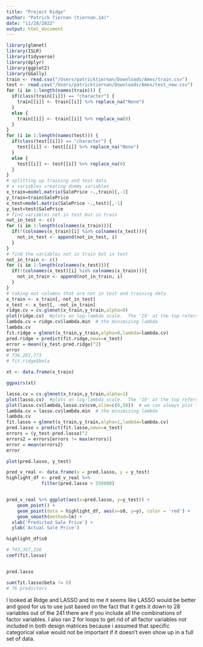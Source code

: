 ```yaml
---
title: "Project Ridge"
author: "Patrick Tiernan (tiernan.14)"
date: "11/28/2022"
output: html_document
---
```


```r
library(glmnet)
library(ISLR)
library(tidyverse)
library(dplyr)
library(ggplot2)
library(GGally)
train <- read.csv("/Users/patricktiernan/Downloads/Ames/train.csv")
test <- read.csv("/Users/patricktiernan/Downloads/Ames/test_new.csv")
for (i in 1:length(names(train))) {
  if(class(train[[i]]) == "character") {
    train[[i]] <- train[[i]] %>% replace_na("None")
  }
  else {
    train[[i]] <- train[[i]] %>% replace_na(0)
  }
}
for (i in 1:length(names(test))) {
  if(class(test[[i]]) == "character") {
    test[[i]] <- test[[i]] %>% replace_na("None")
  }
  else {
    test[[i]] <- test[[i]] %>% replace_na(0)
  }
}
# splitting up training and test data
# x variables creating dummy variables 
x_train=model.matrix(SalePrice ~.,train)[,-1]
y_train=train$SalePrice
x_test=model.matrix(SalePrice ~.,test)[,-1]
y_test=test$SalePrice
# find variables not in test but in train
not_in_test <- c()
for (i in 1:length(colnames(x_train))){
  if(!(colnames(x_train)[i] %in% colnames(x_test))){
    not_in_test <- append(not_in_test, i)
  }
}
# find the variables not in train but in test
not_in_train <- c()
for (i in 1:length(colnames(x_test))){
  if(!(colnames(x_test)[i] %in% colnames(x_train))){
    not_in_train <- append(not_in_train, i)
  }
}
# taking out columns that are not in test and training data
x_train <- x_train[,-not_in_test]
x_test <- x_test[, -not_in_train]
ridge.cv = cv.glmnet(x_train,y_train,alpha=0)
plot(ridge.cv)  #plots on log-lambda scale.  The '19' at the top refers to effective df.
lambda.cv = ridge.cv$lambda.min  # the minimizing lambda
lambda.cv
fit.ridge = glmnet(x_train,y_train,alpha=0,lambda=lambda.cv)
pred.ridge = predict(fit.ridge,newx=x_test)
error = mean((y_test-pred.ridge)^2)
error
# 736,281,773
# fit.ridge$beta

xt <- data.frame(x_train)

ggpairs(xt)
```




```r
lasso.cv = cv.glmnet(x_train,y_train,alpha=1)
plot(lasso.cv)  #plots on log-lambda scale.  The '19' at the top refers to effective df.
plot(lasso.cv$lambda,lasso.cv$cvm,xlim=c(0,50))  # we can always plot things manually if we like
lambda.cv = lasso.cv$lambda.min  # the minimizing lambda
lambda.cv
fit.lasso = glmnet(x_train,y_train,alpha=1,lambda=lambda.cv)
pred.lasso = predict(fit.lasso,newx=x_test)
errors = (y_test-pred.lasso)^2
errors2 = errors[errors != max(errors)]
error = mean(errors2)
error

plot(pred.lasso, y_test)

pred_v_real <- data.frame(x = pred.lasso, y = y_test)
highlight_df <- pred_v_real %>% 
             filter(pred.lasso > 550000)


pred_v_real %>% ggplot(aes(x=pred.lasso, y=y_test)) +
    geom_point() +
    geom_point(data = highlight_df, aes(x=s0, y=y), color = 'red') +
    geom_smooth(method=lm) + 
  xlab('Predicted Sale Price') +
  ylab('Actual Sale Price')

highlight_df$s0

# 743,357,226
coef(fit.lasso)


pred.lasso

sum(fit.lasso$beta != 0)
# 76 predictors 
```
I looked at Ridge and LASSO and to me it seems like LASSO would be better and good for us to use just based on the fact that it gets it down to 28 variables out of the 241 there are if you include all the combinations of factor variables. I also ran 2 for loops to get rid of all factor variables not included in both design matrices because i assumed that specific categorical value would not be important if it doesn't even show up in a full set of data.
